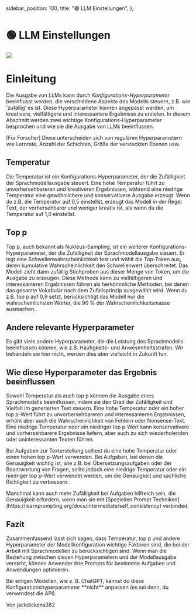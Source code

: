   sidebar_position: 100,
  title: "🟢 LLM Einstellungen",
};

# 🟢 LLM Einstellungen

<div style={{ textAlign: "center" }}>
  <Image
    src={"/docs/assets/basics/temperature.svg"}
    width={1247}
    height={1983}
    style={{
      width: "100%",
      height: "300px",
      verticalAlign: "top",
      margin: "auto",
    }}
  />
</div>

# Einleitung

Die Ausgabe von LLMs kann durch _Konfigurations-Hyperparameter_ beeinflusst werden, die verschiedene Aspekte des Modells steuern, z.B. wie ’zufällig’ es ist. Diese Hyperparameter können angepasst werden, um kreativere, vielfältigere und interessantere Ergebnisse zu erzielen. In diesem Abschnitt werden zwei wichtige Konfigurations-Hyperparameter besprochen und wie sie die Ausgabe von LLMs beeinflussen.

<Notice>
  [Für Forscher] Diese unterscheiden sich von regulären Hyperparametern wie
  Lernrate, Anzahl der Schichten, Größe der versteckten Ebenen usw.
</Notice>

## Temperatur

Die Temperatur ist ein Konfigurations-Hyperparameter, der die Zufälligkeit der Sprachmodellausgabe steuert. Eine hohe Temperatur führt zu unvorhersehbareren und kreativeren Ergebnissen, während eine niedrige Temperatur eine gewöhnlichere und konservativere Ausgabe erzeugt. Wenn du z.B. die Temperatur auf 0,5 einstellst, erzeugt das Modell in der Regel Text, der vorhersehbarer und weniger kreativ ist, als wenn du die Temperatur auf 1,0 einstellst.

## Top p

Top p, auch bekannt als Nukleus-Sampling, ist ein weiterer Konfigurations-Hyperparameter, der die Zufälligkeit der Sprachmodellausgabe steuert. Er legt eine Schwellenwahrscheinlichkeit fest und wählt die Top-Token aus, deren kumulative Wahrscheinlichkeit den Schwellenwert überschreitet. Das Modell zieht dann zufällig Stichproben aus dieser Menge von Token, um die Ausgabe zu erzeugen. Diese Methode kann zu vielfältigeren und interessanteren Ergebnissen führen als herkömmliche Methoden, bei denen das gesamte Vokabular nach dem Zufallsprinzip ausgewählt wird. Wenn du z.B. top p auf 0,9 setzt, berücksichtigt das Modell nur die wahrscheinlichsten Wörter, die 90 % der Wahrscheinlichkeitsmasse ausmachen..

## Andere relevante Hyperparameter

Es gibt viele andere Hyperparameter, die die Leistung des Sprachmodells beeinflussen können, wie z.B. Häufigkeits- und Anwesenheitsstrafen. Wir behandeln sie hier nicht, werden dies aber vielleicht in Zukunft tun.

## Wie diese Hyperparameter das Ergebnis beeinflussen

Sowohl Temperatur als auch top p können die Ausgabe eines Sprachmodells beeinflussen, indem sie den Grad der Zufälligkeit und Vielfalt im generierten Text steuern. Eine hohe Temperatur oder ein hoher top p-Wert führt zu unvorhersehbareren und interessanteren Ergebnissen, erhöht aber auch die Wahrscheinlichkeit von Fehlern oder Nonsense-Text. Eine niedrige Temperatur oder ein niedriger top p-Wert kann konservativere und vorhersehbarere Ergebnisse liefern, aber auch zu sich wiederholenden oder uninteressanten Texten führen.

Bei Aufgaben zur Texterstellung solltest du eine hohe Temperatur oder einen hohen top p-Wert verwenden. Bei Aufgaben, bei denen die Genauigkeit wichtig ist, wie z.B. bei Übersetzungsaufgaben oder der Beantwortung von Fragen, sollte jedoch eine niedrige Temperatur oder ein niedriger top p-Wert verwendet werden, um die Genauigkeit und sachliche Richtigkeit zu verbessern.

<Notice>
  Manchmal kann auch mehr Zufälligkeit bei Aufgaben hilfreich sein, die
  Genauigkeit erfordern, wenn man sie mit [Speziellen Prompt
  Techniken](https://learnprompting.org/docs/intermediate/self_consistency)
  verbinded.
</Notice>

## Fazit

Zusammenfassend lässt sich sagen, dass Temperatur, top p und andere Hyperparameter der Modellkonfiguration wichtige Faktoren sind, die bei der Arbeit mit Sprachmodellen zu berücksichtigen sind. Wenn man die Beziehung zwischen diesen Hyperparametern und der Modellausgabe versteht, können Anwender ihre Prompts für bestimmte Aufgaben und Anwendungen optimieren.

<Warning>
  Bei einigen Modellen, wie z. B. ChatGPT, kannst du diese
  Konfigurationshyperparameter **nicht** anpassen (es sei denn, du verwendest
  die API).
</Warning>

Von jackdickens382
